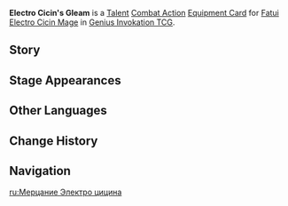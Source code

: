 {{Genius Invokation TCG Infobox
|id        = 224041
|image     = Electro Cicin's Gleam Equipment Card.png
|type      = Equipment Card
|group     = Talent;Combat Action
|character = Fatui Electro Cicin Mage
|skill     = Misty Call
|effect    = '''Combat Action''': When your active character is '''Fatui Electro Cicin Mage''', equip this card.<br>After Fatui Electro Cicin Mage equips this card, immediately use '''[[Misty Call]]''' once.<br>If your Fatui Electro Cicin Mage who has this card equipped is on the fied, before you choose an action: If '''Electro Cicin''''s Usage(s) is at least 3, then '''Electro Cicin''' will immediately deal 1 {{Color|Electro DMG}}. (Usage(s) will be consumed, once per Round)
|matching  = 3
|element   = Electro
|source1   = Achieve victory within 5 Rounds in [[Genius Invokation TCG/Stage/Little Rose/Electro Cicin Mage's Improv Song|Electro Cicin Mage's Improv Song]]
|source2   = Achieve victory with characters defeated less than twice during the battle in [[Genius Invokation TCG/Stage/Little Rose/Electro Cicin Mage's Improv Song|Electro Cicin Mage's Improv Song]]
|features  = Electro Cicin
}}
'''Electro Cicin's Gleam''' is a [[Talent Card|Talent]] [[Combat Action Card|Combat Action]] [[Equipment Card]] for [[Fatui Electro Cicin Mage (Character Card)|Fatui Electro Cicin Mage]] in [[Genius Invokation TCG]].

==Story==
{{Description|"Are you... here to play with me?"|title=Electro Cicin Mage: Electro Cicin's Gleam}}

==Stage Appearances==
{{Genius Invokation TCG Stage Appearances}}

==Other Languages==
{{Other Languages
|en      = Electro Cicin's Gleam
|zhs     = 雷萤浮闪
|zhs_rm  = 
|zht     = 雷螢浮閃
|zht_rm  = 
|zh_tl   = 
|ja      = 雷蛍浮光
|ja_rm   = Raikei Fukou{{Assumed}}
|ja_tl   = 
|ko      = 번개 치친의 섬광
|ko_rm   = 
|ko_tl   = 
|es      = Cicins Electro centelleantes
|es_tl   = Sparkling Electro Cicins
|fr      = Clignement d'Électroluciole
|fr_tl   = Electro {{Lex|Cicin|fr}}'s Blink
|ru      = Пульсация Электро цицина
|ru_tl   = Electro Cicin's Pulsation
|th      = Electro Cicin's Gleam
|vi      = Cicin Lôi Nhấp Nháy
|vi_tl   = 
|de      = Glimmen des Elektro-Cicins
|de_tl   = Electro Cicin's Gleam
|id      = Electro Cicin's Gleam
|pt      = Cintilar da Cicin Electro
|pt_tl   = 
|tr      = Elektrik Cicininin Işıltısı
|tr_tl   = 
|it      = Bagliore della Cicin di Electro
|it_tl   = Gleam of the Electro Cicin 
}}

==Change History==
{{Change History|4.5}}

==Navigation==
{{Genius Invokation TCG Navbox|Equipment Card}}

[[ru:Мерцание Электро цицина]]